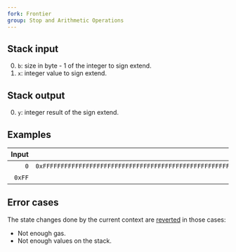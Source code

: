 ```yaml
---
fork: Frontier
group: Stop and Arithmetic Operations
---
```


## Stack input

0. `b`: size in byte - 1 of the integer to sign extend.
1. `x`: integer value to sign extend.

## Stack output

0. `y`: integer result of the sign extend.

## Examples

| Input | Output | * | Input | Output |
|------:|-------:|-|------:|-------:|
| `0` | `0xFFFFFFFFFFFFFFFFFFFFFFFFFFFFFFFFFFFFFFFFFFFFFFFFFFFFFFFFFFFFFFFF` | * | `0` | `0x7F` |
| `0xFF` | | * | `0x7F` | |

## Error cases

The state changes done by the current context are [reverted](#FD) in those cases:
- Not enough gas.
- Not enough values on the stack.
